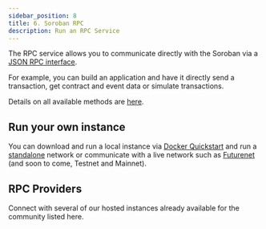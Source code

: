 ```yaml
---
sidebar_position: 8
title: 6. Soroban RPC 
description: Run an RPC Service
---
```


The RPC service allows you to communicate directly with the Soroban via a [JSON RPC interface](https://soroban.stellar.org/api/). 

For example, you can build an application and have it directly send a transaction, get contract and event data or simulate transactions. 

Details on all available methods are [here](https://soroban.stellar.org/api/methods).

## Run your own instance
You can download and run a local instance via [Docker Quickstart](https://github.com/stellar/quickstart) and run a [standalone](https://github.com/stellar/quickstart#soroban-development) network or communicate with a live network such as [Futurenet] (and soon to come, Testnet and Mainnet).

[Futurenet]: deploy-to-futurenet.mdx 

## RPC Providers
Connect with several of our hosted instances already available for the community listed here. 
